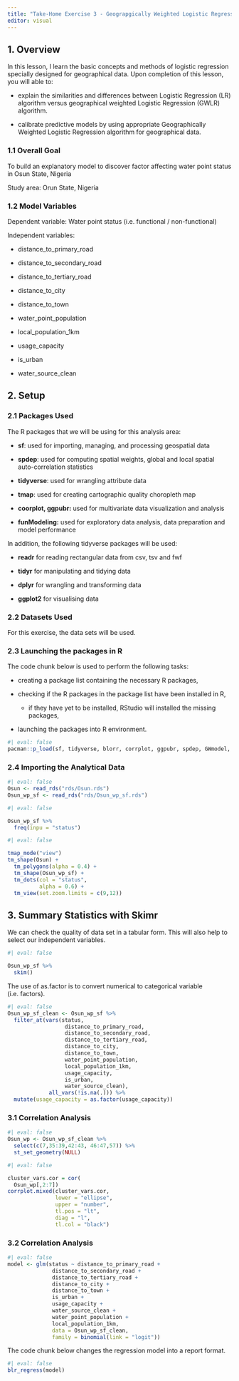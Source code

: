 ```yaml
---
title: "Take-Home Exercise 3 - Geograpgically Weighted Logistic Regression (GWLR) and Application"
editor: visual
---
```


## 1. Overview

In this lesson, I learn the basic concepts and methods of logistic regression specially designed for geographical data. Upon completion of this lesson, you will able to:

-   explain the similarities and differences between Logistic Regression (LR) algorithm versus geographical weighted Logistic Regression (GWLR) algorithm.

-   calibrate predictive models by using appropriate Geographically Weighted Logistic Regression algorithm for geographical data.

### 1.1 Overall Goal

To build an explanatory model to discover factor affecting water point status in Osun State, Nigeria

Study area: Orun State, Nigeria

### **1.2 Model Variables**

Dependent variable: Water point status (i.e. functional / non-functional)

Independent variables:

-   distance_to_primary_road

-   distance_to_secondary_road

-   distance_to_tertiary_road

-   distance_to_city

-   distance_to_town

-   water_point_population

-   local_population_1km

-   usage_capacity

-   is_urban

-   water_source_clean

## 2. Setup

### **2.1** Packages Used

The R packages that we will be using for this analysis area:

-   **sf**: used for importing, managing, and processing geospatial data

-   **spdep**: used for computing spatial weights, global and local spatial auto-correlation statistics

-   **tidyverse**: used for wrangling attribute data

-   **tmap**: used for creating cartographic quality choropleth map

-   **coorplot, ggpubr:** used for multivariate data visualization and analysis

-   **funModeling:** used for exploratory data analysis, data preparation and model performance

In addition, the following tidyverse packages will be used:

-   **readr** for reading rectangular data from csv, tsv and fwf

-   **tidyr** for manipulating and tidying data

-   **dplyr** for wrangling and transforming data

-   **ggplot2** for visualising data

### 2.2 Datasets Used

For this exercise, the data sets will be used.

### 2.3 Launching the packages in R

The code chunk below is used to perform the following tasks:

-   creating a package list containing the necessary R packages,

-   checking if the R packages in the package list have been installed in R,

    -   if they have yet to be installed, RStudio will installed the missing packages,

-   launching the packages into R environment.

```r
#| eval: false
pacman::p_load(sf, tidyverse, blorr, corrplot, ggpubr, spdep, GWmodel, tmap, skimr, caret, funModeling) 
```

### 2.4 Importing the Analytical Data

```r
#| eval: false
Osun <- read_rds("rds/Osun.rds")
Osun_wp_sf <- read_rds("rds/Osun_wp_sf.rds")
```

```r
#| eval: false

Osun_wp_sf %>%
  freq(inpu = "status")
```

```r
#| eval: false

tmap_mode("view")
tm_shape(Osun) + 
  tm_polygons(alpha = 0.4) + 
  tm_shape(Osun_wp_sf) + 
  tm_dots(col = "status",
          alpha = 0.6) +
  tm_view(set.zoom.limits = c(9,12))

```

## 3. Summary Statistics with Skimr

We can check the quality of data set in a tabular form. This will also help to select our independent variables.

```r
#| eval: false

Osun_wp_sf %>%
  skim()

```

The use of as.factor is to convert numerical to categorical variable (i.e. factors).

```r
#| eval: false
Osun_wp_sf_clean <- Osun_wp_sf %>%
  filter_at(vars(status,
                  distance_to_primary_road,
                  distance_to_secondary_road,
                  distance_to_tertiary_road,
                  distance_to_city,
                  distance_to_town,
                  water_point_population,
                  local_population_1km,
                  usage_capacity,
                  is_urban,
                  water_source_clean),
             all_vars(!is.na(.))) %>%
  mutate(usage_capacity = as.factor(usage_capacity))
```

### 3.1 Correlation Analysis

```r
#| eval: false
Osun_wp <- Osun_wp_sf_clean %>%
  select(c(7,35:39,42:43, 46:47,57)) %>%
  st_set_geometry(NULL)

```

```r
#| eval: false

cluster_vars.cor = cor(
  Osun_wp[,2:7])
corrplot.mixed(cluster_vars.cor,
               lower = "ellipse",
               upper = "number",
               tl.pos = "lt",
               diag = "l",
               tl.col = "black")
```

### 3.2 Correlation Analysis

```r
#| eval: false
model <- glm(status ~ distance_to_primary_road +
              distance_to_secondary_road +
              distance_to_tertiary_road + 
              distance_to_city +
              distance_to_town +
              is_urban + 
              usage_capacity + 
              water_source_clean +
              water_point_population +
              local_population_1km,
              data = Osun_wp_sf_clean,
              family = binomial(link = "logit"))
```

The code chunk below changes the regression model into a report format.

```r
#| eval: false
blr_regress(model)
```
